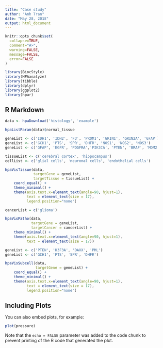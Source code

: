```yaml
---
title: "Case study"
author: "Anh Tran"
date: "May 28, 2018"
output: html_document
---
```


```r
knitr::opts_chunk$set(
  collapse=TRUE,
  comment="#>",
  warning=FALSE,
  message=FALSE,
  error=FALSE
)
```

```r
library(BiocStyle)
library(HPAanalyze)
library(tibble)
library(dplyr)
library(ggplot2)
library(hpar)
```

## R Markdown

```r
data <- hpaDownload('histology', 'example')
```
```r
hpaListParam(data)$normal_tissue
```

```r
geneList <- c('IDH1', 'IDH2', 'F3', 'PROM1', 'GRIN1', 'GRIN2A', 'GFAP')
geneList <- c('GCH1', 'PTS', 'SPR', 'DHFR', 'NOS1', 'NOS2', 'NOS3')
geneList <- c('GFAP', 'EGFR', 'PDGFRA','PIK3CA', 'PTEN', 'BRAF', 'MDM2', 'MDM4', 'CDK4')
```
```r
tissueList <- c('cerebral cortex', 'hippocampus')
cellList <- c('glial cells', 'neuronal cells', 'endothelial cells')

hpaVisTissue(data,
             targetGene = geneList,
             targetTissue = tissueList) +
    coord_equal() +
    theme_minimal() +
    theme(axis.text.x=element_text(angle=90, hjust=1),
          text = element_text(size = 17),
          legend.position="none")
```

```r
cancerList = c('glioma')

hpaVisPatho(data,
            targetGene = geneList,
            targetCancer = cancerList) +
    theme_minimal() +
    theme(axis.text.x=element_text(angle=90, hjust=1),
          text = element_text(size = 17))
```

```r
geneList <- c('PTEN', 'H3F3A', 'DAXX', 'PML')
geneList <- c('GCH1', 'PTS', 'SPR', 'DHFR')

hpaVisSubcell(data,
              targetGene = geneList) +
    coord_equal() +
    theme_minimal() +
    theme(axis.text.x=element_text(angle=90, hjust=1),
          text = element_text(size = 17),
          legend.position="none")
```


## Including Plots

You can also embed plots, for example:

```r
plot(pressure)
```

Note that the `echo = FALSE` parameter was added to the code chunk to prevent printing of the R code that generated the plot.
